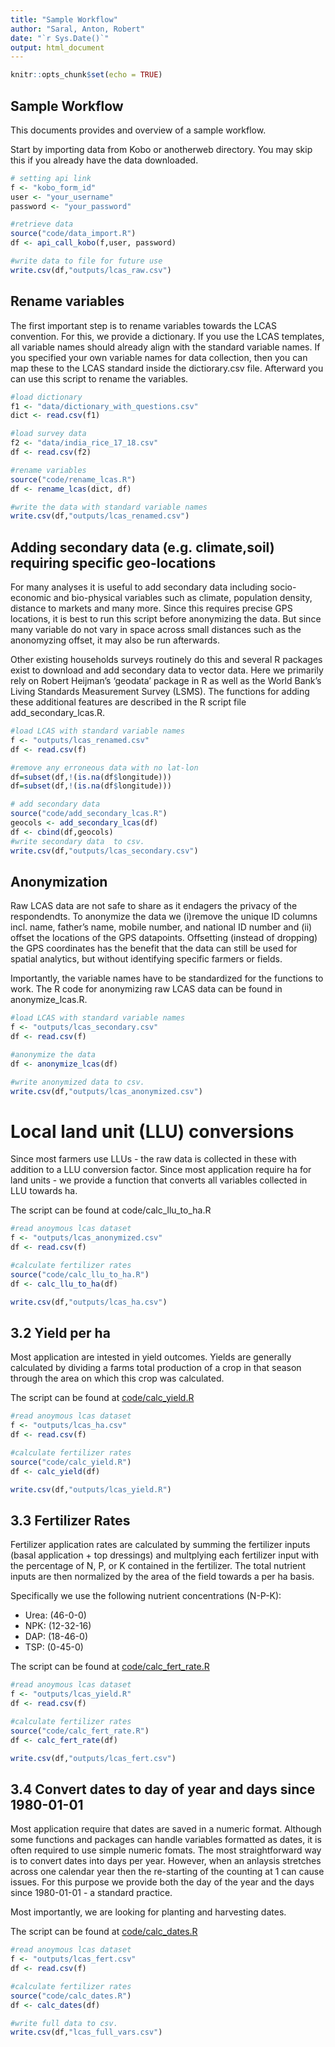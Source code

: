 ```yaml
---
title: "Sample Workflow"
author: "Saral, Anton, Robert"
date: "`r Sys.Date()`"
output: html_document
---
```


```r
knitr::opts_chunk$set(echo = TRUE)
```

## Sample Workflow

This documents provides and overview of a sample workflow.

Start by importing data from Kobo or anotherweb directory. You may skip this if you already have the data downloaded.

```r

# setting api link 
f <- "kobo_form_id"
user <- "your_username"
password <- "your_password"

#retrieve data
source("code/data_import.R")
df <- api_call_kobo(f,user, password)

#write data to file for future use
write.csv(df,"outputs/lcas_raw.csv")

```

## Rename variables

The first important step is to rename variables towards the LCAS convention.
For this, we provide a dictionary. If you use the LCAS templates, all variable
names should already align with the standard variable names. If you specified
your own variable names for data collection, then you can map these to the LCAS
standard inside the dictiorary.csv file. Afterward you can use this script 
to rename the variables.


```r

#load dictionary
f1 <- "data/dictionary_with_questions.csv"
dict <- read.csv(f1)

#load survey data
f2 <- "data/india_rice_17_18.csv"
df <- read.csv(f2)

#rename variables
source("code/rename_lcas.R")
df <- rename_lcas(dict, df)

#write the data with standard variable names
write.csv(df,"outputs/lcas_renamed.csv")

```



## Adding secondary data (e.g. climate,soil) requiring specific geo-locations

For many analyses it is useful to add secondary data including socio-economic and bio-physical variables such as climate, population density, distance to markets and many more. Since this requires precise GPS locations, it is best to run this script before anonymizing the data. But since many variable do not vary in space across small distances such as the anonomyzing offset, it may also be run afterwards.

Other existing households surveys routinely do this and several R packages exist to download and add secondary data to vector data. Here we primarily rely on Robert Heijman’s ‘geodata’ package in R as well as the World Bank’s Living Standards Measurement Survey (LSMS). The functions for adding these additional features are described in the R script file add_secondary_lcas.R.


```r

#load LCAS with standard variable names
f <- "outputs/lcas_renamed.csv"
df <- read.csv(f)

#remove any erroneous data with no lat-lon
df=subset(df,!(is.na(df$longitude)))
df=subset(df,!(is.na(df$longitude)))

# add secondary data
source("code/add_secondary_lcas.R")
geocols <- add_secondary_lcas(df)
df <- cbind(df,geocols)
#write secondary data  to csv.
write.csv(df,"outputs/lcas_secondary.csv")

```


## Anonymization 

Raw LCAS data are not safe to share as it endagers the privacy of the respondendts. To anonymize the data we (i)remove the unique ID columns incl. name, father’s name, mobile number, and national ID number and (ii) offset the locations of the GPS datapoints. Offsetting (instead of dropping) the GPS coordinates has the benefit that the data can still be used for spatial analytics, but without identifying specific farmers or fields.

Importantly, the variable names have to be standardized for the functions to work. The R code for anonymizing raw LCAS data can be found in anonymize_lcas.R.


``` r
#load LCAS with standard variable names
f <- "outputs/lcas_secondary.csv"
df <- read.csv(f)

#anonymize the data
df <- anonymize_lcas(df)

#write anonymized data to csv.
write.csv(df,"outputs/lcas_anonymized.csv")

```


# Local land unit (LLU) conversions

Since most farmers use LLUs - the raw data is collected in these with addition to a LLU conversion factor. Since most application require ha for land units - we provide a function that converts all variables collected in LLU towards ha.

The script can be found at code/calc_llu_to_ha.R

```r

#read anoymous lcas dataset
f <- "outputs/lcas_anonymized.csv"
df <- read.csv(f)

#calculate fertilizer rates
source("code/calc_llu_to_ha.R")
df <- calc_llu_to_ha(df)

write.csv(df,"outputs/lcas_ha.csv")

```



## 3.2 Yield per ha

Most application are intested in yield outcomes. Yields are generally calculated by dividing a farms total production of a crop in that season through the area on which this crop was calculated.


The script can be found at [code/calc_yield.R](code/calc_yield.R)

```r
#read anoymous lcas dataset
f <- "outputs/lcas_ha.csv"
df <- read.csv(f)

#calculate fertilizer rates
source("code/calc_yield.R")
df <- calc_yield(df)

write.csv(df,"outputs/lcas_yield.R")


```



## 3.3 Fertilizer Rates

Fertilizer application rates are calculated by summing the fertilizer inputs (basal application + top dressings) and multplying each fertilizer input with the percentage of N, P, or K contained in the fertilizer. The total nutrient inputs are then normalized by the area of the field towards a per ha basis.

Specifically we use the following nutrient concentrations (N-P-K):

- Urea: (46-0-0)
- NPK: (12-32-16)
- DAP: (18-46-0)
- TSP: (0-45-0)


The script can be found at [code/calc_fert_rate.R](code/calc_fert_rate.R)

```r
#read anoymous lcas dataset
f <- "outputs/lcas_yield.R"
df <- read.csv(f)

#calculate fertilizer rates
source("code/calc_fert_rate.R")
df <- calc_fert_rate(df)

write.csv(df,"outputs/lcas_fert.csv")

```


## 3.4 Convert dates to day of year and days since 1980-01-01

Most application require that dates are saved in a numeric format. Although some functions and packages can handle variables formatted as dates, it is often required to use simple numeric fomats. The most straightforward way is to convert dates into days per year. However, when an anlaysis stretches across one calendar year then the re-starting of the counting at 1 can cause issues. For this purpose we provide both the day of the year and the days since 1980-01-01 - a standard practice.

Most importantly, we are looking for planting and harvesting dates. 


The script can be found at [code/calc_dates.R](code/calc_dates.R)


```r
#read anoymous lcas dataset
f <- "outputs/lcas_fert.csv"
df <- read.csv(f)

#calculate fertilizer rates
source("code/calc_dates.R")
df <- calc_dates(df)

#write full data to csv.
write.csv(df,"lcas_full_vars.csv")

```

